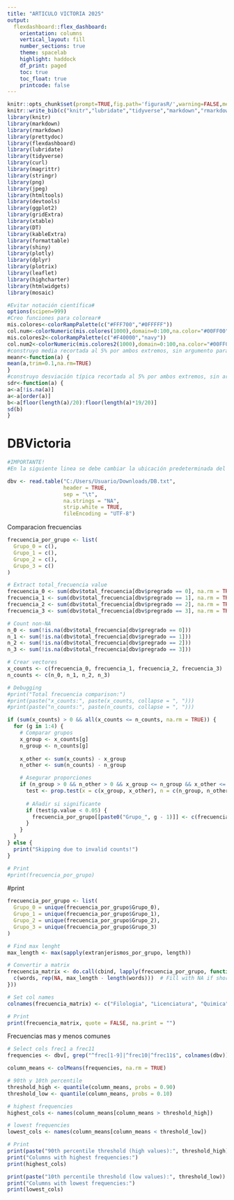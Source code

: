 ---
title: "ARTICULO VICTORIA 2025"
output: 
  flexdashboard::flex_dashboard:
    orientation: columns
    vertical_layout: fill
    number_sections: true
    theme: spacelab
    highlight: haddock
    df_print: paged
    toc: true
    toc_float: true
    printcode: false
---


```{r setup, include=FALSE}
knitr::opts_chunk$set(prompt=TRUE,fig.path='figurasR/',warning=FALSE,message=FALSE,fig.pos="H",fig.align="center",cache=FALSE,collapse=TRUE,comment="#>")
knitr::write_bib(c("knitr","lubridate","tidyverse","markdown","rmarkdown","curl","ggplot2","flexdashboard","htmlwidgets","png","jpeg","htmltools","devtools","highcharter","plotly","dplyr","xtable","stringr","DT","magrittr","kableExtra","prettydoc","formattable","leaflet","shiny","data.table","mosaic","gridExtra","plotrix"))
library(knitr)
library(markdown)
library(rmarkdown)
library(prettydoc)
library(flexdashboard)
library(lubridate)
library(tidyverse)
library(curl)
library(magrittr)
library(stringr)
library(png)
library(jpeg)
library(htmltools)
library(devtools)
library(ggplot2)
library(gridExtra)
library(xtable)
library(DT)
library(kableExtra)
library(formattable)
library(shiny)
library(plotly)
library(dplyr)
library(plotrix)
library(leaflet)
library(highcharter)
library(htmlwidgets)
library(mosaic)
```


```{r include=FALSE,results='asis',echo=FALSE}
#Evitar notación científica#
options(scipen=999)
#Creo funciones para colorear#
mis.colores<-colorRampPalette(c("#FFF700","#0FFFFF"))
col.num<-colorNumeric(mis.colores(1000),domain=0:100,na.color="#00FF00",alpha=0.5,reverse=F)
mis.colores2<-colorRampPalette(c("#F40000","navy"))
col.num2<-colorNumeric(mis.colores2(1000),domain=0:100,na.color="#00FF00",alpha=0.5,reverse=F)
#construyo media recortada al 5% por ambos extremos, sin argumento para componer con funciones que no lo piden#
meanr<-function(a) {
mean(a,trim=0.1,na.rm=TRUE)
}
#construyo desviación típica recortada al 5% por ambos extremos, sin argumento para componer con funciones que no lo piden#
sdr<-function(a) {
a<-a[!is.na(a)]
a<-a[order(a)]
b<-a[floor(length(a)/20):floor(length(a)*19/20)]
sd(b)
}
```



# DBVictoria


```{r include=FALSE,results='asis',echo=FALSE}


#IMPORTANTE! 
#En la siguiente linea se debe cambiar la ubicación predeterminada del archivo por la que tenga en el computador de quien corre el codigo

dbv <- read.table("C:/Users/Usuario/Downloads/DB.txt", 
                  header = TRUE, 
                  sep = "\t", 
                  na.strings = "NA", 
                  strip.white = TRUE, 
                  fileEncoding = "UTF-8")

```


Comparacion frecuencias


```{r include=FALSE,results='asis',echo=FALSE}

frecuencia_por_grupo <- list(
  Grupo_0 = c(),
  Grupo_1 = c(),
  Grupo_2 = c(),
  Grupo_3 = c()
)

# Extract total_frecuencia value
frecuencia_0 <- sum(dbv$total_frecuencia[dbv$pregrado == 0], na.rm = TRUE)
frecuencia_1 <- sum(dbv$total_frecuencia[dbv$pregrado == 1], na.rm = TRUE)
frecuencia_2 <- sum(dbv$total_frecuencia[dbv$pregrado == 2], na.rm = TRUE)
frecuencia_3 <- sum(dbv$total_frecuencia[dbv$pregrado == 3], na.rm = TRUE)

# Count non-NA 
n_0 <- sum(!is.na(dbv$total_frecuencia[dbv$pregrado == 0]))
n_1 <- sum(!is.na(dbv$total_frecuencia[dbv$pregrado == 1]))
n_2 <- sum(!is.na(dbv$total_frecuencia[dbv$pregrado == 2]))
n_3 <- sum(!is.na(dbv$total_frecuencia[dbv$pregrado == 3]))

# Crear vectores
x_counts <- c(frecuencia_0, frecuencia_1, frecuencia_2, frecuencia_3)
n_counts <- c(n_0, n_1, n_2, n_3)

# Debugging
#print("Total frecuencia comparison:")
#print(paste("x_counts:", paste(x_counts, collapse = ", ")))
#print(paste("n_counts:", paste(n_counts, collapse = ", ")))

if (sum(x_counts) > 0 && all(x_counts <= n_counts, na.rm = TRUE)) {
  for (g in 1:4) {
    # Comparar grupos
    x_group <- x_counts[g]
    n_group <- n_counts[g]
    
    x_other <- sum(x_counts) - x_group
    n_other <- sum(n_counts) - n_group

    # Asegurar proporciones
    if (n_group > 0 && n_other > 0 && x_group <= n_group && x_other <= n_other) {
      test <- prop.test(x = c(x_group, x_other), n = c(n_group, n_other), alternative = "greater", conf.level = 0.90)
      
      # Añadir si significante
      if (test$p.value < 0.05) {
        frecuencia_por_grupo[[paste0("Grupo_", g - 1)]] <- c(frecuencia_por_grupo[[paste0("Grupo_", g - 1)]], "total_frecuencia")
      }
    }
  }
} else {
  print("Skipping due to invalid counts!")
}

# Print
#print(frecuencia_por_grupo)

```

#print

```{r include=FALSE,results='asis',echo=FALSE}
frecuencia_por_grupo <- list(
  Grupo_0 = unique(frecuencia_por_grupo$Grupo_0),
  Grupo_1 = unique(frecuencia_por_grupo$Grupo_1),
  Grupo_2 = unique(frecuencia_por_grupo$Grupo_2),
  Grupo_3 = unique(frecuencia_por_grupo$Grupo_3)
)

# Find max lenght
max_length <- max(sapply(extranjerismos_por_grupo, length))

# Convertir a matrix
frecuencia_matrix <- do.call(cbind, lapply(frecuencia_por_grupo, function(words) {
  c(words, rep(NA, max_length - length(words)))  # Fill with NA if shorter
}))

# Set col names
colnames(frecuencia_matrix) <- c("Filologia", "Licenciatura", "Quimica", "Materiales")

# Print
print(frecuencia_matrix, quote = FALSE, na.print = "")

```


Frecuencias mas y menos comunes

```{r include=FALSE,results='asis',echo=FALSE}
# Select cols frec1 a frec11
frequencies <- dbv[, grep("^frec[1-9]|^frec10|^frec11$", colnames(dbv))]

column_means <- colMeans(frequencies, na.rm = TRUE)

# 90th y 10th percentile
threshold_high <- quantile(column_means, probs = 0.90)
threshold_low <- quantile(column_means, probs = 0.10)

# highest frequencies
highest_cols <- names(column_means[column_means > threshold_high])

# lowest frequencies
lowest_cols <- names(column_means[column_means < threshold_low])

# Print
print(paste("90th percentile threshold (high values):", threshold_high))
print("Columns with highest frequencies:")
print(highest_cols)

print(paste("10th percentile threshold (low values):", threshold_low))
print("Columns with lowest frequencies:")
print(lowest_cols)


```
